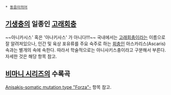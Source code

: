  * [[동음이의어]]

== [[기생충]]의 일종인 [[고래회충]] ==
~~아니카시스' 혹은 '아나키사스' 가 아니다!!!~~
국내에서는 [[고래회충]]이라는 이름으로 잘 알려져있으나, 인간 및 육상 포유류를 주요 숙주로 하는 [[회충]]인 아스카리스(Ascaris)속과는 별개의 속에 속한다. 따라서 학술적으로는 아니사키스충이라고 구분해서 부른다. 자세한 것은 해당 항목 참고.

== [[비마니 시리즈]]의 수록곡 ==
[[Anisakis-somatic mutation type "Forza"-]] 항목 참고.
